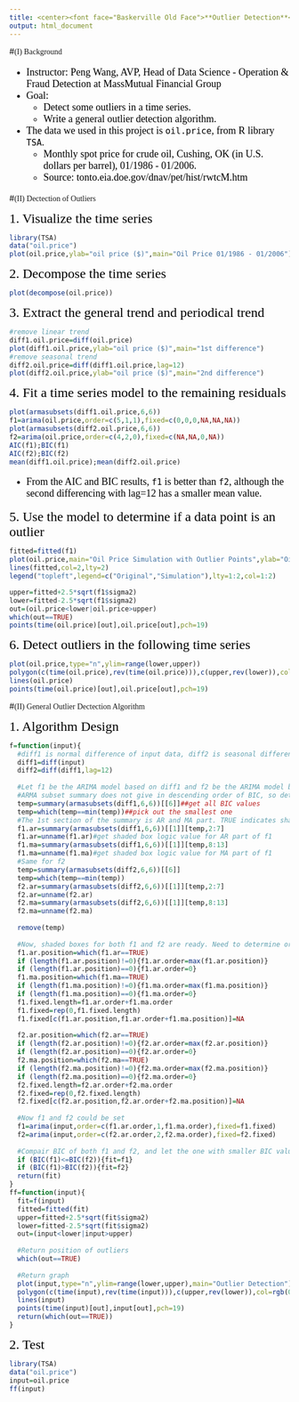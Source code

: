 ```yaml
---
title: <center><font face="Baskerville Old Face">**Outlier Detection**</font></center>
output: html_document
---
```

<div id="backhome"><a href="index.html"><i class="fa fa-home" aria-hidden="true"></i></a></div>
<div id="back"><a href="Projects.html"><i class="fa fa-undo" aria-hidden="true"></i></a></div>

#<font face="Baskerville Old Face">(I) Background</font>
<font face="Times New Roman" color=black size=4>

- Instructor: Peng Wang, AVP, Head of Data Science - Operation & Fraud Detection at MassMutual Financial Group
- Goal:
    - Detect some outliers in a time series.
    - Write a general outlier detection algorithm.
- The data we used in this project is `oil.price`, from R library `TSA`.
    - Monthly spot price for crude oil, Cushing, OK (in U.S. dollars per barrel), 01/1986 - 01/2006.
    - Source: tonto.eia.doe.gov/dnav/pet/hist/rwtcM.htm

</font>

#<font face="Baskerville Old Face">(II) Dectection of Outliers</font>

<font face="Times New Roman" color=black size=5>1. Visualize the time series</font>
```r
library(TSA)
data("oil.price")
plot(oil.price,ylab="oil price ($)",main="Oil Price 01/1986 - 01/2006")
```


<font face="Times New Roman" color=black size=5>2. Decompose the time series</font>
```r
plot(decompose(oil.price))
```

<font face="Times New Roman" color=black size=5>3. Extract the general trend and periodical trend</font>
```r
#remove linear trend
diff1.oil.price=diff(oil.price)
plot(diff1.oil.price,ylab="oil price ($)",main="1st difference")
#remove seasonal trend
diff2.oil.price=diff(diff1.oil.price,lag=12)
plot(diff2.oil.price,ylab="oil price ($)",main="2nd difference")
```

<font face="Times New Roman" color=black size=5>4. Fit a time series model to the remaining residuals</font>
```r
plot(armasubsets(diff1.oil.price,6,6))
f1=arima(oil.price,order=c(5,1,1),fixed=c(0,0,0,NA,NA,NA))
plot(armasubsets(diff2.oil.price,6,6))
f2=arima(oil.price,order=c(4,2,0),fixed=c(NA,NA,0,NA))
AIC(f1);BIC(f1)
AIC(f2);BIC(f2)
mean(diff1.oil.price);mean(diff2.oil.price)
```

<font face="Times New Roman" color=black size=4>

- From the AIC and BIC results, `f1` is better than `f2`, although the second differencing with lag=12 has a smaller mean value.

</font>

<font face="Times New Roman" color=black size=5>5. Use the model to determine if a data point is an outlier</font>

```r
fitted=fitted(f1)
plot(oil.price,main="Oil Price Simulation with Outlier Points",ylab="Oil Price")
lines(fitted,col=2,lty=2)
legend("topleft",legend=c("Original","Simulation"),lty=1:2,col=1:2)

upper=fitted+2.5*sqrt(f1$sigma2)
lower=fitted-2.5*sqrt(f1$sigma2)
out=(oil.price<lower|oil.price>upper)
which(out==TRUE)
points(time(oil.price)[out],oil.price[out],pch=19)
```

<font face="Times New Roman" color=black size=5>6. Detect outliers in the following time series</font>

```r
plot(oil.price,type="n",ylim=range(lower,upper))
polygon(c(time(oil.price),rev(time(oil.price))),c(upper,rev(lower)),col=rgb(0,0,0.6,0.2),border=FALSE)
lines(oil.price)
points(time(oil.price)[out],oil.price[out],pch=19)
```

#<font face="Baskerville Old Face">(II) General Outlier Dectection Algorithm</font>

<font face="Times New Roman" color=black size=5>1. Algorithm Design</font>

```r
f=function(input){
  #diff1 is normal difference of input data, diff2 is seasonal difference of diff1
  diff1=diff(input)
  diff2=diff(diff1,lag=12)
  
  #Let f1 be the ARIMA model based on diff1 and f2 be the ARIMA model based on diff2.
  #ARMA subset summary does not give in descending order of BIC, so determination of the row with smallest BIC value is necessary. Fortunately, the 6th section of the summary is BIC value.
  temp=summary(armasubsets(diff1,6,6))[[6]]##get all BIC values
  temp=which(temp==min(temp))##pick out the smallest one
  #The 1st section of the summary is AR and MA part. TRUE indicates shaded box from the plot.
  f1.ar=summary(armasubsets(diff1,6,6))[[1]][temp,2:7]
  f1.ar=unname(f1.ar)#get shaded box logic value for AR part of f1
  f1.ma=summary(armasubsets(diff1,6,6))[[1]][temp,8:13]
  f1.ma=unname(f1.ma)#get shaded box logic value for MA part of f1
  #Same for f2
  temp=summary(armasubsets(diff2,6,6))[[6]]
  temp=which(temp==min(temp))
  f2.ar=summary(armasubsets(diff2,6,6))[[1]][temp,2:7]
  f2.ar=unname(f2.ar)
  f2.ma=summary(armasubsets(diff2,6,6))[[1]][temp,8:13]
  f2.ma=unname(f2.ma)
  
  remove(temp)
  
  #Now, shaded boxes for both f1 and f2 are ready. Need to determine order and fixed position of AR and MA.
  f1.ar.position=which(f1.ar==TRUE)
  if (length(f1.ar.position)!=0){f1.ar.order=max(f1.ar.position)}
  if (length(f1.ar.position)==0){f1.ar.order=0}
  f1.ma.position=which(f1.ma==TRUE)
  if (length(f1.ma.position)!=0){f1.ma.order=max(f1.ma.position)}
  if (length(f1.ma.position)==0){f1.ma.order=0}
  f1.fixed.length=f1.ar.order+f1.ma.order
  f1.fixed=rep(0,f1.fixed.length)
  f1.fixed[c(f1.ar.position,f1.ar.order+f1.ma.position)]=NA
  
  f2.ar.position=which(f2.ar==TRUE)
  if (length(f2.ar.position)!=0){f2.ar.order=max(f2.ar.position)}
  if (length(f2.ar.position)==0){f2.ar.order=0}
  f2.ma.position=which(f2.ma==TRUE)
  if (length(f2.ma.position)!=0){f2.ma.order=max(f2.ma.position)}
  if (length(f2.ma.position)==0){f2.ma.order=0}
  f2.fixed.length=f2.ar.order+f2.ma.order
  f2.fixed=rep(0,f2.fixed.length)
  f2.fixed[c(f2.ar.position,f2.ar.order+f2.ma.position)]=NA
  
  #Now f1 and f2 could be set
  f1=arima(input,order=c(f1.ar.order,1,f1.ma.order),fixed=f1.fixed)
  f2=arima(input,order=c(f2.ar.order,2,f2.ma.order),fixed=f2.fixed)
  
  #Compair BIC of both f1 and f2, and let the one with smaller BIC value be the optimize simulation model
  if (BIC(f1)<=BIC(f2)){fit=f1}
  if (BIC(f1)>BIC(f2)){fit=f2}
  return(fit)
}
ff=function(input){
  fit=f(input)
  fitted=fitted(fit)
  upper=fitted+2.5*sqrt(fit$sigma2)
  lower=fitted-2.5*sqrt(fit$sigma2)
  out=(input<lower|input>upper)
  
  #Return position of outliers
  which(out==TRUE)
  
  #Return graph
  plot(input,type="n",ylim=range(lower,upper),main="Outlier Detection")
  polygon(c(time(input),rev(time(input))),c(upper,rev(lower)),col=rgb(0,0,0.6,0.2),border=FALSE)
  lines(input)
  points(time(input)[out],input[out],pch=19)
  return(which(out==TRUE))
}
```

<font face="Times New Roman" color=black size=5>2. Test</font>

```r
library(TSA)
data("oil.price")
input=oil.price
ff(input)
```